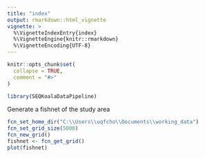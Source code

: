 ```yaml
---
title: "index"
output: rmarkdown::html_vignette
vignette: >
  %\VignetteIndexEntry{index}
  %\VignetteEngine{knitr::rmarkdown}
  %\VignetteEncoding{UTF-8}
---
```


```r
knitr::opts_chunk$set(
  collapse = TRUE,
  comment = "#>"
)
```

```r
library(SEQKoalaDataPipeline)
```

Generate a fishnet of the study area
```r
fcn_set_home_dir("C:\\Users\\uqfcho\\Documents\\working_data")
fcn_set_grid_size(5000)
fcn_new_grid()
fishnet <- fcn_get_grid()
plot(fishnet)
```
